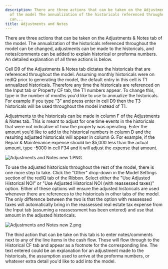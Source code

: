 ```yaml
---
description: There are three actions that can be taken on the Adjustments  Notes tab
  of the model The annualization of the historicals referenced throughout the model
  can...
title: Adjustments and Notes
---
```


There are three actions that can be taken on the Adjustments & Notes tab of the model. The annualization of the historicals referenced throughout the model can be changed, adjustments can be made to the historicals, and notes/comments can be added to explain historical or proforma numbers. An detailed explanation of all three actions is below.


Cell D9 of the Adjustments & Notes tab dictates the historicals that are referenced throughout the model. Assuming monthly historicals were on redIQ prior to generating the model, the default entry in this cell is T1 annualized historicals. Therefore any time the historicals are referenced on the Input tab or Property CF tab, the T1 numbers appear. To change this, type in the number of months you'd like to use to annualize the historicals. For example if you type "3" and press enter in cell D9 then the T3 historicals will be used throughout the model instead of T1.


Adjustments to the historicals can be made in column F of the Adjustments & Notes tab. This is meant to adjust for one time events in the historicals that were not indicative of how the property was operating. Enter the amount you'd like to add to the historical numbers in column D and the resulting adjusted historicals will appear in column G. For example, if the Repair & Maintenance expense should be $5,000 less than the actual amount, type -5000 in cell F34 and it will adjust the expense that amount.


<Frame caption="Spreadsheet displaying historical adjustments and pro forma notes for revenue and operating expenses.">
  <img src="/images/rediq/a360fc58ae242abd85ab76d0776e7cb99cef92c8.png" alt="Adjustments and Notes new 1.PNG" />
</Frame>


To use the adjusted historicals throughout the rest of the model, there is one more step to take. Click the "Other" drop-down in the Model Settings section of the redIQ tab of the Ribbon. Select either the "Use Adjusted Historical NOI" or "Use Adjusted Historical NOI (with reassessed taxes)" option. Either of these options will ensure the adjusted historicals are used whenever there are references to the historicals in other tabs of the model. The only difference between the two is that the option with reassessed taxes will automatically bring in the reassessed real estate tax expense from the Input tab (assuming a reassessment has been entered) and use that amount in the adjusted historicals.


<Frame caption="Dropdown menu to select &quot;Use Adjusted Historical NOI&quot; in financial model.">
  <img src="/images/rediq/58b098799c987bce5c81fcafd0bdc8d4eed7ea0c.png" alt="Adjustments and Notes new 2.png" />
</Frame>


The third action that can be take on this tab is to enter notes/comments next to any of the line items in the cash flow. These will flow through to the Historical CF tab and appear as a footnote for the corresponding line. The text entered could be an explanation for an adjustment made to the historicals, the assumption used to arrive at the proforma numbers, or whatever extra detail you'd like to add into the model.